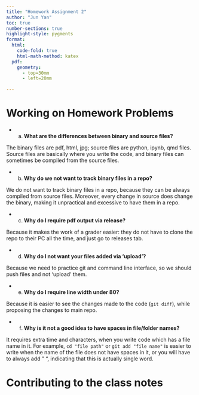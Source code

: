 ```yaml
---
title: "Homework Assignment 2"
author: "Jun Yan"
toc: true
number-sections: true
highlight-style: pygments
format: 
  html: 
    code-fold: true
    html-math-method: katex
  pdf: 
    geometry: 
      - top=30mm
      - left=20mm

---
```


# Working on Homework Problems  
  + a. **What are the differences between binary and source files?**

The binary files are pdf, html, jpg; source files are python, ipynb, qmd files.
Source files are basically where you write the code, and binary files can 
sometimes be compiled from the source files.

  + b. **Why do we not want to track binary files in a repo?**

We do not want to track binary files in a repo, because they can be always compiled from
source files. Moreover, every change in source does change the binary, making it 
unpractical and excessive to have them in a repo.

  + c. **Why do I require pdf output via release?**

Because it makes the work of a grader easier: they do not have to clone
the repo to their PC all the time, and just go to releases tab.

  + d. **Why do I not want your files added via ‘upload’?**

Because we need to practice git and command line interface,
so we should push files and not 'upload' them.

  + e. **Why do I require line width under 80?**

Because it is easier to see the changes made to the code (`git diff`),
while proposing the changes to main repo.

  + f. **Why is it not a good idea to have spaces in file/folder names?**

It requires extra time and characters, when you write code which has a file name in it.
For example, `cd "file path"` or `git add "file name"` is easier to write when the
name of the file does not have spaces in it, or you will have to always add " ",
indicating that this is actually single word.

# Contributing to the class notes


